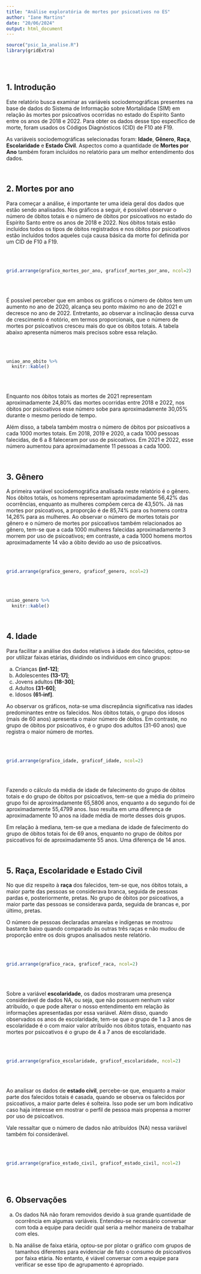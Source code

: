 ```yaml
---
title: "Análise exploratória de mortes por psicoativos no ES"
author: "Iane Martins"
date: "20/06/2024"
output: html_document
---
```



```r
source("psic_1a_analise.R")
library(gridExtra)
```

<br><br>

## 1. Introdução
 
  
Este relatório busca examinar as variáveis sociodemográficas presentes na base de dados do Sistema de Informação sobre Mortalidade (SIM) em relação às mortes por psicoativos ocorridas no estado do Espírito Santo entre os anos de 2018 e 2022. Para obter os dados desse tipo específico de morte, foram usados os Códigos Diagnósticos (CID) de F10 até F19.

As variáveis sociodemográficas selecionadas foram: **Idade**, **Gênero**, **Raça**, **Escolaridade** e **Estado Civil**. Aspectos como a quantidade de **Mortes por Ano** também foram incluídos no relatório para um melhor entendimento dos dados.
  
<br>
  
## 2. Mortes por ano

Para começar a análise, é importante ter uma ideia geral dos dados que estão sendo analisados. Nos gráficos a seguir, é possível observar o número de óbitos totais e o número de óbitos por psicoativos no estado do Espírito Santo entre os anos de 2018 e 2022. Nos óbitos totais estão incluídos todos os tipos de óbitos registrados e nos óbitos por psicoativos estão incluídos todos aqueles cuja causa básica da morte foi definida por um CID de F10 a F19.

<br><br>

```r
grid.arrange(grafico_mortes_por_ano, graficof_mortes_por_ano, ncol=2)
```

<br><br>

É possível perceber que em ambos os gráficos o número de óbitos tem um aumento no ano de 2020, alcança seu ponto máximo no ano de 2021 e decresce no ano de 2022. Entretanto, ao observar a inclinação dessa curva de crescimento é notório, em termos proporcionais, que o número de mortes por psicoativos cresceu mais do que os óbitos totais. A tabela abaixo apresenta números mais precisos sobre essa relação. 

<br><br>

```r
uniao_ano_obito %>%
  knitr::kable()
```

<br><br>

Enquanto nos óbitos totais as mortes de 2021 representam aproximadamente 24,80% das mortes ocorridas entre 2018 e 2022, nos óbitos por psicoativos esse número sobe para aproximadamente 30,05% durante o mesmo período de tempo.

Além disso, a tabela também mostra o número de óbitos por psicoativos a cada 1000 mortes totais. Em 2018, 2019 e 2020, a cada 1000 pessoas falecidas, de 6 a 8 faleceram por uso de psicoativos. Em 2021 e 2022, esse número aumentou para aproximadamente 11 pessoas a cada 1000.

<br>

## 3. Gênero

A primeira variável sociodemográfica analisada neste relatório é o gênero. Nos óbitos totais, os homens representam aproximadamente 56,42% das ocorrências, enquanto as mulheres compõem cerca de 43,50%. Já nas mortes por psicoativos, a proporção é de 85,74% para os homens contra 14,26% para as mulheres. Ao observar o número de mortes totais por gênero e o número de mortes por psicoativos também relacionados ao gênero, tem-se que a cada 1000 mulheres falecidas aproximadamente 3 morrem por uso de psicoativos; em contraste, a cada 1000 homens mortos aproximadamente 14 vão a óbito devido ao uso de psicoativos.

<br><br>

```r
grid.arrange(grafico_genero, graficof_genero, ncol=2)
```

<br><br>

```r
uniao_genero %>%
  knitr::kable()
```

<br>

## 4. Idade

Para facilitar a análise dos dados relativos à idade dos falecidos, optou-se por utilizar faixas etárias, dividindo os indivíduos em cinco grupos:

a. Crianças **(inf-12]**;     
b. Adolescentes **(13-17]**;   
c. Jovens adultos **(18-30]**;   
d. Adultos **(31-60]**;   
e. Idosos **(61-inf]**.   

Ao observar os gráficos, nota-se uma discrepância significativa nas idades predominantes entre os falecidos. Nos óbitos totais, o grupo dos idosos (mais de 60 anos) apresenta o maior número de óbitos. Em contraste, no grupo de óbitos por psicoativos, é o grupo dos adultos (31-60 anos) que registra o maior número de mortes.

<br><br>

```r
grid.arrange(grafico_idade, graficof_idade, ncol=2)
```

<br><br>

Fazendo o cálculo da média de idade de falecimento do grupo de óbitos totais e do grupo de óbitos por psicoativos, tem-se que a média do primeiro grupo foi de aproximadamente 65,5806 anos, enquanto a do segundo foi de aproximadamente 55,4799 anos. Isso resulta em uma diferença de aproximadamente 10 anos na idade média de morte desses dois grupos.

Em relação à mediana, tem-se que a mediana de idade de falecimento do grupo de óbitos totais foi de 69 anos, enquanto no grupo de óbitos por psicoativos foi de aproximadamente 55 anos. Uma diferença de 14 anos.

<br>

## 5. Raça, Escolaridade e Estado Civil

No que diz respeito à **raça** dos falecidos, tem-se que, nos óbitos totais, a maior parte das pessoas se considerava branca, seguida de pessoas pardas e, posteriormente, pretas. No grupo de óbitos por psicoativos, a maior parte das pessoas se considerava parda, seguida de brancas e, por último, pretas.

O número de pessoas declaradas amarelas e indígenas se mostrou bastante baixo quando comparado às outras três raças e não mudou de proporção entre os dois grupos analisados neste relatório. 

<br><br>

```r
grid.arrange(grafico_raca, graficof_raca, ncol=2)
```

<br><br>

Sobre a variável **escolaridade**, os dados mostraram uma presença considerável de dados NA, ou seja, que não possuem nenhum valor atribuído, o que pode alterar o nosso entendimento em relação às informações apresentadas por essa variável. Além disso, quando observados os anos de escolaridade, tem-se que o grupo de 1 a 3 anos de escolaridade é o com maior valor atribuído nos óbitos totais, enquanto nas mortes por psicoativos é o grupo de 4 a 7 anos de escolaridade.

<br><br>

```r
grid.arrange(grafico_escolaridade, graficof_escolaridade, ncol=2)
```

<br><br>

Ao analisar os dados de **estado civil**, percebe-se que, enquanto a maior parte dos falecidos totais é casada, quando se observa os falecidos por psicoativos, a maior parte deles é solteira. Isso pode ser um bom indicativo caso haja interesse em mostrar o perfil de pessoa mais propensa a morrer por uso de psicoativos.

Vale ressaltar que o número de dados não atribuídos (NA) nessa variável também foi considerável.

<br><br>

```r
grid.arrange(grafico_estado_civil, graficof_estado_civil, ncol=2)
```

<br><br>

## 6. Observações

a. Os dados NA não foram removidos devido à sua grande quantidade de ocorrência em algumas variáveis. Entendeu-se necessário conversar com toda a equipe para decidir qual seria a melhor maneira de trabalhar com eles.

b. Na análise de faixa etária, optou-se por plotar o gráfico com grupos de tamanhos diferentes para evidenciar de fato o consumo de psicoativos por faixa etária. No entanto, é viável conversar com a equipe para verificar se esse tipo de agrupamento é apropriado.

<br><br>
